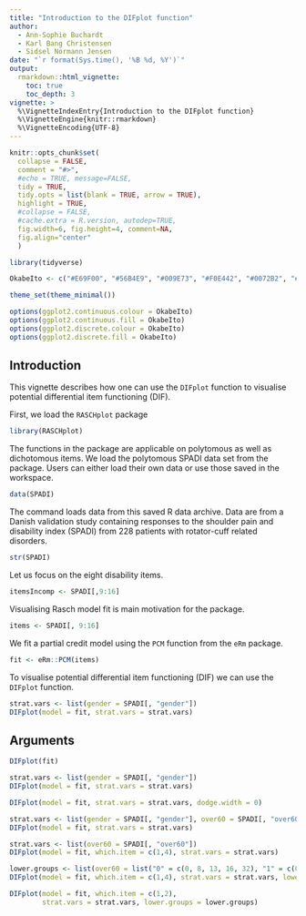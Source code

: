 ```yaml
---
title: "Introduction to the DIFplot function"
author: 
  - Ann-Sophie Buchardt
  - Karl Bang Christensen
  - Sidsel Normann Jensen
date: "`r format(Sys.time(), '%B %d, %Y')`"
output: 
  rmarkdown::html_vignette:
    toc: true
    toc_depth: 3
vignette: >
  %\VignetteIndexEntry{Introduction to the DIFplot function}
  %\VignetteEngine{knitr::rmarkdown}
  %\VignetteEncoding{UTF-8}
---
```


```r
knitr::opts_chunk$set(
  collapse = FALSE,
  comment = "#>",
  #echo = TRUE, message=FALSE,
  tidy = TRUE, 
  tidy.opts = list(blank = TRUE, arrow = TRUE), 
  highlight = TRUE,
  #collapse = FALSE,
  #cache.extra = R.version, autodep=TRUE,
  fig.width=6, fig.height=4, comment=NA,
  fig.align="center"
  )

library(tidyverse)

OkabeIto <- c("#E69F00", "#56B4E9", "#009E73", "#F0E442", "#0072B2", "#D55E00", "#CC79A7", "#999999")

theme_set(theme_minimal())

options(ggplot2.continuous.colour = OkabeIto)
options(ggplot2.continuous.fill = OkabeIto)
options(ggplot2.discrete.colour = OkabeIto)
options(ggplot2.discrete.fill = OkabeIto)
```

## Introduction

This vignette describes how one can use the `DIFplot` function to visualise potential differential item functioning (DIF).


First, we load the `RASCHplot` package

```r
library(RASCHplot)
```

The functions in the package are applicable on polytomous as well as dichotomous items. 
We load the polytomous SPADI data set from the package. Users can either load their own data or use those saved in the workspace.

```r
data(SPADI)
```

The command loads data from this saved R data archive. Data are from a Danish validation study containing responses to the shoulder pain and disability index (SPADI) from 228 patients with rotator-cuff related disorders. 

```r
str(SPADI)
```

Let us focus on the eight disability items. 

```r
itemsIncomp <- SPADI[,9:16]
```

Visualising Rasch model fit is main motivation for the package. 

```r
items <- SPADI[, 9:16]
```


We fit a partial credit model using the `PCM` function from the `eRm` package.

```r
fit <- eRm::PCM(items)
```

To visualise potential differential item functioning (DIF) we can use the `DIFplot` function.

```r
strat.vars <- list(gender = SPADI[, "gender"])
DIFplot(model = fit, strat.vars = strat.vars)
```

## Arguments

```r
DIFplot(fit)
```


```r
strat.vars <- list(gender = SPADI[, "gender"])
DIFplot(model = fit, strat.vars = strat.vars)
```

```r
DIFplot(model = fit, strat.vars = strat.vars, dodge.width = 0)
```


```r
strat.vars <- list(gender = SPADI[, "gender"], over60 = SPADI[, "over60"])
DIFplot(model = fit, strat.vars = strat.vars)
```





```r
strat.vars <- list(over60 = SPADI[, "over60"])
DIFplot(model = fit, which.item = c(1,4), strat.vars = strat.vars)
```



```r
lower.groups <- list(over60 = list("0" = c(0, 8, 13, 16, 32), "1" = c(0, 11, 16, 18, 26, 30)))
DIFplot(model = fit, which.item = c(1,4), strat.vars = strat.vars, lower.groups = lower.groups)
```

```r
DIFplot(model = fit, which.item = c(1,2),
        strat.vars = strat.vars, lower.groups = lower.groups)
```

